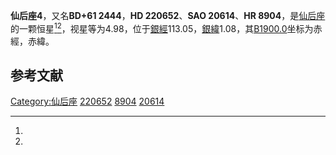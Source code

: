 {{Starbox begin
| name = 仙后座4
}}
{{Starbox observe
| epoch = [[J2000.0|J2000.0]]
| constell = [[仙后座|仙后座]]<ref name=SIMBAD>{{cite web
 | url=http://simbad.u-strasbg.fr/simbad/sim-id?Ident=HR+8904
 | title=Pulsating variable Star
 | publisher=Centre de Données astronomiques de Strasbourg
 | work=SIMBAD
 | accessdate=2012-07-13
 | archive-date=2016-03-17
 | archive-url=https://web.archive.org/web/20160317105107/http://simbad.u-strasbg.fr/simbad/sim-id?Ident=HR+8904
 | dead-url=no
 }}</ref><ref name=DATA>{{cite web
 | url=http://vizier.u-strasbg.fr/viz-bin/VizieR-5?-out.add=.&-source=5050&-corr=PK=HR&-out.max=9999&HR=8904
 | title=VizieR Detailed Page
 | accessdate=2012-07-13
 | archive-date=2016-03-04
 | archive-url=https://web.archive.org/web/20160304232352/http://vizier.u-strasbg.fr/viz-bin/VizieR-5?-out.add=.&-source=5050&-corr=PK=HR&-out.max=9999&HR=8904
 | dead-url=no
 }}</ref>
| 星官 = 
| ra = {{RA|23|24|50.3}}<ref name=SIMBAD /><ref name=DATA />
| dec = {{DEC|+62|16|58}}<ref name=SIMBAD /><ref name=DATA />
| appmag_v = 4.98<ref name=SIMBAD /><ref name=DATA />
}}
{{Starbox character
| class = M1III<ref name=SIMBAD /><ref name=DATA />
| b-v = 1.68<ref name=SIMBAD /><ref name=DATA />
| u-b = 2.07<ref name=SIMBAD /><ref name=DATA />
| r-i = 0.85E<ref name=SIMBAD /><ref name=DATA />
| variable = 
}}
{{Starbox astrometry
| radial_v = 2.07
| prop_mo_ra = -37
| parallax = 0.007
| p_error = 
}}
{{Starbox catalog
| names =BD+61 2444，[[SAO星表|SAO]] 20614，[[HD星表|HD]] 220652，[[HR星表|HR]] 8904}}
{{Starbox reference |Simbad=HR+8904}}
{{Starbox end}}

'''仙后座4'''，又名'''BD+61 2444'''，'''HD 220652'''、'''SAO 20614'''、'''HR 8904'''，是[[仙后座|仙后座]]的一颗恒星<ref name=SIMBAD /><ref name=DATA />，视星等为4.98，位于[[銀道座標系|銀經]]113.05，[[銀道座標系|銀緯]]1.08，其[[B1900.0|B1900.0]]坐标为赤經{{RA|23|20|23.5}}，赤緯{{DEC|+61|1.08|2}}。

== 参考文献 ==
{{reflist}}

{{star-stub}}

{{仙后座恒星}}
[[Category:仙后座|Category:仙后座]]
[[Category:HD和HDE天體|220652]]
[[Category:HR天體|8904]]
[[Category:SAO天體|20614]]